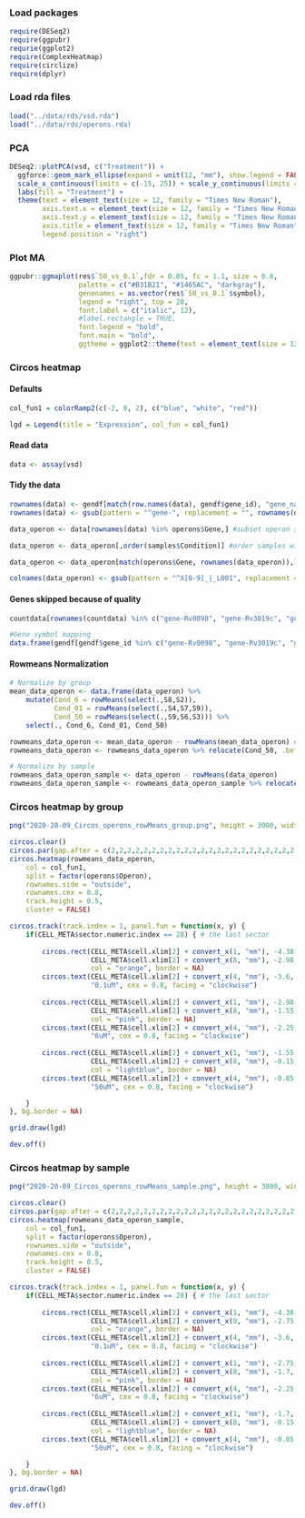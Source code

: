### Load packages
```r
require(DESeq2)
require(ggpubr)
requrie(ggplot2)
require(ComplexHeatmap)
require(circlize)
require(dplyr)
```

### Load rda files
```r
load("../data/rds/vsd.rda")
load("../data/rds/operons.rda)
```

### PCA
```r
DESeq2::plotPCA(vsd, c("Treatment")) + 
  ggforce::geom_mark_ellipse(expand = unit(12, "mm"), show.legend = FALSE) + 
  scale_x_continuous(limits = c(-15, 25)) + scale_y_continuous(limits = c(-10, 12)) + 
  labs(fill = "Treatment") + 
  theme(text = element_text(size = 12, family = "Times New Roman"), 
        axis.text.x = element_text(size = 12, family = "Times New Roman"), 
        axis.text.y = element_text(size = 12, family = "Times New Roman"), 
        axis.title = element_text(size = 12, family = "Times New Roman"), 
        legend.position = "right")
```

### Plot MA
```r
ggpubr::ggmaplot(res$`50_vs_0.1`,fdr = 0.05, fc = 1.1, size = 0.8,
                 palette = c("#B31B21", "#1465AC", "darkgray"), 
                 genenames = as.vector(res$`50_vs_0.1`$symbol),
                 legend = "right", top = 20, 
                 font.label = c("italic", 12),
                 #label.rectangle = TRUE,
                 font.legend = "bold",
                 font.main = "bold",
                 ggtheme = ggplot2::theme(text = element_text(size = 12, family = "Times New Roman"), axis.text.x = element_text(size = 12, family = "Times New Roman"), axis.text.y = element_text(size = 12, family = "Times New Roman"),axis.title = element_text(size = 12, family = "Times New Roman"), legend.position = "right"))
```

### Circos heatmap

#### Defaults
```r
col_fun1 = colorRamp2(c(-2, 0, 2), c("blue", "white", "red"))

lgd = Legend(title = "Expression", col_fun = col_fun1)
```
#### Read data
```r
data <- assay(vsd)
```

#### Tidy the data
```r
rownames(data) <- gendf[match(row.names(data), gendf$gene_id), "gene_name"] #GeneID -> Symbol
rownames(data) <- gsub(pattern = "^gene-", replacement = "", rownames(data)) #Remove patter "^gene-"

data_operon <- data[rownames(data) %in% operons$Gene,] #subset operon specific genes

data_operon <- data_operon[,order(samples$Condition)] #order samples with condition

data_operon <- data_operon[match(operons$Gene, rownames(data_operon)),] %>% na.omit() #Order genes with operon

colnames(data_operon) <- gsub(pattern = "^X[0-9]_|_L001", replacement = "", colnames(data_operon)) #Tidy sample ID
```

#### Genes skipped because of quality
```r
countdata[rownames(countdata) %in% c("gene-Rv0098", "gene-Rv3019c", "gene-Rv3020c", "gene-Rv3904c", "gene-Rv3905c", "gene-Rv0603", "gene-Rv0828c", "gene-Rv2377c"),]

#Gene symbol mapping
data.frame(gendf[gendf$gene_id %in% c("gene-Rv0098", "gene-Rv3019c", "gene-Rv3020c", "gene-Rv3904c", "gene-Rv3905c", "gene-Rv0603", "gene-Rv0828c", "gene-Rv2377c"),]) %>% tibble
```

#### Rowmeans Normalization
```r
# Normalize by group
mean_data_operon <- data.frame(data_operon) %>% 
    mutate(Cond_6 = rowMeans(select(.,S8,S2)), 
           Cond_01 = rowMeans(select(.,S4,S7,S9)), 
           Cond_50 = rowMeans(select(.,S9,S6,S3))) %>% 
    select(., Cond_6, Cond_01, Cond_50)

rowmeans_data_operon <- mean_data_operon - rowMeans(mean_data_operon) # Rowmeans normalization
rowmeans_data_operon <- rowmeans_data_operon %>% relocate(Cond_50, .before = Cond_6) # Relocate columns

# Normalize by sample
rowmeans_data_operon_sample <- data_operon - rowMeans(data_operon)
rowmeans_data_operon_sample <- rowmeans_data_operon_sample %>% relocate(c(S9,S6,S3))
```

### Circos heatmap by group
```r
png("2020-20-09_Circos_operons_rowMeans_group.png", height = 3000, width = 3000, res = 300)

circos.clear()
circos.par(gap.after = c(2,2,2,2,2,2,2,2,2,2,2,2,2,2,2,2,2,2,2,2,2,2,2,2,2,2,2,7))
circos.heatmap(rowmeans_data_operon, 
    col = col_fun1, 
    split = factor(operons$Operon), 
    rownames.side = "outside", 
    rownames.cex = 0.8, 
    track.height = 0.5, 
    cluster = FALSE)

circos.track(track.index = 1, panel.fun = function(x, y) {
    if(CELL_META$sector.numeric.index == 28) { # the last sector
      
        circos.rect(CELL_META$cell.xlim[2] + convert_x(1, "mm"), -4.38,
                    CELL_META$cell.xlim[2] + convert_x(8, "mm"), -2.98,
                    col = "orange", border = NA)
        circos.text(CELL_META$cell.xlim[2] + convert_x(4, "mm"), -3.6,
                    "0.1uM", cex = 0.8, facing = "clockwise")
        
        circos.rect(CELL_META$cell.xlim[2] + convert_x(1, "mm"), -2.98,
                    CELL_META$cell.xlim[2] + convert_x(8, "mm"), -1.55,
                    col = "pink", border = NA)
        circos.text(CELL_META$cell.xlim[2] + convert_x(4, "mm"), -2.25,
                    "6uM", cex = 0.8, facing = "clockwise")
        
        circos.rect(CELL_META$cell.xlim[2] + convert_x(1, "mm"), -1.55,
                    CELL_META$cell.xlim[2] + convert_x(8, "mm"), -0.15,
                    col = "lightblue", border = NA)
        circos.text(CELL_META$cell.xlim[2] + convert_x(4, "mm"), -0.85,
                    "50uM", cex = 0.8, facing = "clockwise")

    }
}, bg.border = NA)

grid.draw(lgd)

dev.off()   
```

### Circos heatmap by sample
```r
png("2020-20-09_Circos_operons_rowMeans_sample.png", height = 3000, width = 3000, res = 300)

circos.clear()
circos.par(gap.after = c(2,2,2,2,2,2,2,2,2,2,2,2,2,2,2,2,2,2,2,2,2,2,2,2,2,2,2,7))
circos.heatmap(rowmeans_data_operon_sample, 
    col = col_fun1, 
    split = factor(operons$Operon), 
    rownames.side = "outside", 
    rownames.cex = 0.8, 
    track.height = 0.5, 
    cluster = FALSE)

circos.track(track.index = 1, panel.fun = function(x, y) {
    if(CELL_META$sector.numeric.index == 28) { # the last sector
      
        circos.rect(CELL_META$cell.xlim[2] + convert_x(1, "mm"), -4.38,
                    CELL_META$cell.xlim[2] + convert_x(8, "mm"), -2.75,
                    col = "orange", border = NA)
        circos.text(CELL_META$cell.xlim[2] + convert_x(4, "mm"), -3.6,
                    "0.1uM", cex = 0.8, facing = "clockwise")
        
        circos.rect(CELL_META$cell.xlim[2] + convert_x(1, "mm"), -2.75,
                    CELL_META$cell.xlim[2] + convert_x(8, "mm"), -1.7,
                    col = "pink", border = NA)
        circos.text(CELL_META$cell.xlim[2] + convert_x(4, "mm"), -2.25,
                    "6uM", cex = 0.8, facing = "clockwise")
        
        circos.rect(CELL_META$cell.xlim[2] + convert_x(1, "mm"), -1.7,
                    CELL_META$cell.xlim[2] + convert_x(8, "mm"), -0.15,
                    col = "lightblue", border = NA)
        circos.text(CELL_META$cell.xlim[2] + convert_x(4, "mm"), -0.85,
                    "50uM", cex = 0.8, facing = "clockwise")

    }
}, bg.border = NA)

grid.draw(lgd)

dev.off()
```
